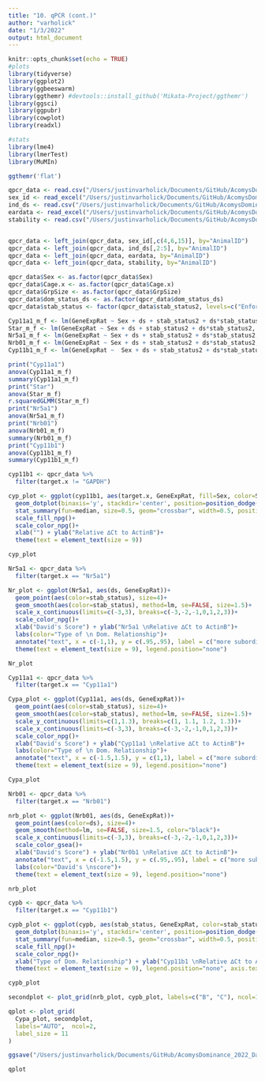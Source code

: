 ```yaml
---
title: "10. qPCR (cont.)"
author: "varholick"
date: "1/3/2022"
output: html_document
---
```


```r
knitr::opts_chunk$set(echo = TRUE)
#plots
library(tidyverse)
library(ggplot2)
library(ggbeeswarm)
library(ggthemr) #devtools::install_github('Mikata-Project/ggthemr')
library(ggsci)
library(ggpubr)
library(cowplot)
library(readxl)

#stats
library(lme4)
library(lmerTest)
library(MuMIn)

ggthemr('flat')
```
```r
qpcr_data <- read.csv("/Users/justinvarholick/Documents/GitHub/AcomysDominance_2022_Data_Results/Data/qpcr_combined_011623.csv")
sex_id <- read_excel("/Users/justinvarholick/Documents/GitHub/AcomysDominance_2022_Data_Results/Data/AcomysDomRegen_Inventory.xlsx", sheet = "Sheet1")
ind_ds <- read.csv("/Users/justinvarholick/Documents/GitHub/AcomysDominance_2022_Data_Results/Data/dscorebyanimal_edited.csv")
eardata <- read_excel("/Users/justinvarholick/Documents/GitHub/AcomysDominance_2022_Data_Results/Data/EarDaysToClose.xlsx")
stability <- read.csv("/Users/justinvarholick/Documents/GitHub/AcomysDominance_2022_Data_Results/Data/stabilitybycage.csv")


qpcr_data <- left_join(qpcr_data, sex_id[,c(4,6,15)], by="AnimalID")
qpcr_data <- left_join(qpcr_data, ind_ds[,2:5], by="AnimalID")
qpcr_data <- left_join(qpcr_data, eardata, by="AnimalID")
qpcr_data <- left_join(qpcr_data, stability, by="AnimalID")

qpcr_data$Sex <- as.factor(qpcr_data$Sex)
qpcr_data$Cage.x <- as.factor(qpcr_data$Cage.x)
qpcr_data$GrpSize <- as.factor(qpcr_data$GrpSize)
qpcr_data$dom_status_ds <- as.factor(qpcr_data$dom_status_ds)
qpcr_data$stab_status <- factor(qpcr_data$stab_status2, levels=c("Enforced stable", "Unstable", "Unenforced stable", "Unmeasurable"))
```

```r
Cyp11a1_m_f <- lm(GeneExpRat ~ Sex + ds + stab_status2 + ds*stab_status2, filter(qpcr_data, target.x=="Cyp11a1"))
Star_m_f <- lm(GeneExpRat ~ Sex + ds + stab_status2 + ds*stab_status2, filter(qpcr_data, target.x=="StAR"))
Nr5a1_m_f <- lm(GeneExpRat ~ Sex + ds + stab_status2 + ds*stab_status2, filter(qpcr_data, target.x=="Nrb01"))
Nrb01_m_f <- lm(GeneExpRat ~ Sex + ds + stab_status2 + ds*stab_status2, filter(qpcr_data, target.x=="Nr5a1"))
Cyp11b1_m_f <- lm(GeneExpRat ~  Sex + ds + stab_status2 + ds*stab_status2, filter(qpcr_data, target.x=="Cyp11b1"))

print("Cyp11a1")
anova(Cyp11a1_m_f)
summary(Cyp11a1_m_f)
print("Star")
anova(Star_m_f)
r.squaredGLMM(Star_m_f)
print("Nr5a1")
anova(Nr5a1_m_f)
print("Nrb01")
anova(Nrb01_m_f)
summary(Nrb01_m_f)
print("Cyp11b1")
anova(Cyp11b1_m_f)
summary(Cyp11b1_m_f)
```

```r
cyp11b1 <- qpcr_data %>% 
  filter(target.x != "GAPDH")

cyp_plot <- ggplot(cyp11b1, aes(target.x, GeneExpRat, fill=Sex, color=Sex))+
  geom_dotplot(binaxis='y', stackdir='center', position=position_dodge(0.75), binwidth = 0.0125)+
  stat_summary(fun=median, size=0.5, geom="crossbar", width=0.5, position=position_dodge(width=0.75))+
  scale_fill_npg()+
  scale_color_npg()+
  xlab("") + ylab("Relative ∆Ct to ActinB")+
  theme(text = element_text(size = 9)) 

cyp_plot
```
```r
Nr5a1 <- qpcr_data %>% 
  filter(target.x == "Nr5a1")

Nr_plot <- ggplot(Nr5a1, aes(ds, GeneExpRat))+
  geom_point(aes(color=stab_status), size=4)+
  geom_smooth(aes(color=stab_status), method=lm, se=FALSE, size=1.5)+
  scale_x_continuous(limits=c(-3,3), breaks=c(-3,-2,-1,0,1,2,3))+
  scale_color_npg()+
  xlab("David's Score") + ylab("Nr5a1 \nRelative ∆Ct to ActinB")+
  labs(color="Type of \n Dom. Relationship")+
  annotate("text", x = c(-1,1), y = c(.95,.95), label = c("more subordinate","more dominant"))+
  theme(text = element_text(size = 9), legend.position="none") 

Nr_plot
```
```r
Cyp11a1 <- qpcr_data %>% 
  filter(target.x == "Cyp11a1")

Cypa_plot <- ggplot(Cyp11a1, aes(ds, GeneExpRat))+
  geom_point(aes(color=stab_status), size=4)+
  geom_smooth(aes(color=stab_status), method=lm, se=FALSE, size=1.5)+
  scale_y_continuous(limits=c(1,1.3), breaks=c(1, 1.1, 1.2, 1.3))+
  scale_x_continuous(limits=c(-3,3), breaks=c(-3,-2,-1,0,1,2,3))+
  scale_color_npg()+
  xlab("David's Score") + ylab("Cyp11a1 \nRelative ∆Ct to ActinB")+
  labs(color="Type of \n Dom. Relationship")+
  annotate("text", x = c(-1.5,1.5), y = c(1,1), label = c("more subordinate","more dominant"))+
  theme(text = element_text(size = 9), legend.position="none") 

Cypa_plot
```
```r
Nrb01 <- qpcr_data %>% 
  filter(target.x == "Nrb01")

nrb_plot <- ggplot(Nrb01, aes(ds, GeneExpRat))+
  geom_point(aes(color=ds), size=4)+
  geom_smooth(method=lm, se=FALSE, size=1.5, color="black")+
  scale_x_continuous(limits=c(-3,3), breaks=c(-3,-2,-1,0,1,2,3))+
  scale_color_gsea()+
  xlab("David's Score") + ylab("Nr0b1 \nRelative ∆Ct to ActinB")+
  annotate("text", x = c(-1.5,1.5), y = c(.95,.95), label = c("more subordinate","more dominant"))+
  labs(color="David's \nscore")+
  theme(text = element_text(size = 9), legend.position="none")

nrb_plot
```
```r
cypb <- qpcr_data %>% 
  filter(target.x == "Cyp11b1")

cypb_plot <- ggplot(cypb, aes(stab_status, GeneExpRat, color=stab_status, fill=stab_status))+
  geom_dotplot(binaxis='y', stackdir='center', position=position_dodge(0.75), binwidth = 0.0125)+
  stat_summary(fun=median, size=0.5, geom="crossbar", width=0.5, position=position_dodge(width=0.75))+
  scale_fill_npg()+
  scale_color_npg()+
  xlab("Type of Dom. Relationship") + ylab("Cyp11b1 \nRelative ∆Ct to ActinB")+
  theme(text = element_text(size = 9), legend.position="none", axis.text.x = element_text(angle = 45, vjust = 1, hjust=1)) 

cypb_plot
```


```r

secondplot <- plot_grid(nrb_plot, cypb_plot, labels=c("B", "C"), ncol=1, label_size=11)

qplot <- plot_grid(
  Cypa_plot, secondplot,
  labels="AUTO",  ncol=2,
  label_size = 11
)

ggsave("/Users/justinvarholick/Documents/GitHub/AcomysDominance_2022_Data_Results/R generated figures/Fig6_qpcr_plots_rev.tiff", qplot, units="in", width = 20, height =10, device='tiff', dpi=300)

qplot

```

